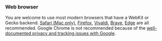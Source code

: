 ### Web browser

You are welcome to use most modern browsers that have a WebKit or Gecko backend.
[Safari (Mac only)](https://www.apple.com/ca/safari/), [Firefox](https://www.mozilla.org/en-CA/firefox/new/?redirect_source=firefox-com), [Vivaldi](https://vivaldi.com), [Brave](https://brave.com), [Edge](https://www.microsoft.com/en-us/edge) are all recommended.
Google Chrome is not recommended because of the [well-documented privacy and tracking issues with Google](https://www.forbes.com/sites/zakdoffman/2021/03/20/stop-using-google-chrome-on-apple-iphone-12-pro-max-ipad-and-macbook-pro/).
